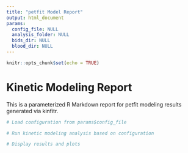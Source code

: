 ```yaml
---
title: "petfit Model Report"
output: html_document
params:
  config_file: NULL
  analysis_folder: NULL
  bids_dir: NULL
  blood_dir: NULL
---
```


```r
knitr::opts_chunk$set(echo = TRUE)
```

# Kinetic Modeling Report

This is a parameterized R Markdown report for petfit modeling results generated via kinfitr.

```r
# Load configuration from params$config_file
```

```r
# Run kinetic modeling analysis based on configuration
```

```r
# Display results and plots
```
